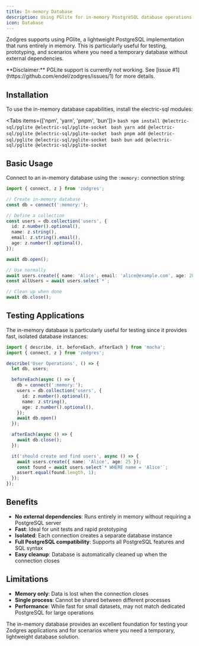 ```yaml
---
title: In-memory Database
description: Using PGlite for in-memory PostgreSQL database operations
icon: Database
---
```



Zodgres supports using PGlite, a lightweight PostgreSQL implementation that runs entirely in memory. This is particularly useful for testing, prototyping, and scenarios where you need a temporary database without external dependencies.

<Callout type="warning">
**Disclaimer:** PGLite support is currently not working. See [issue #1](https://github.com/endel/zodgres/issues/1) for more details.
</Callout>

## Installation

To use the in-memory database capabilities, install the electric-sql modules:

<Tabs items={['npm', 'yarn', 'pnpm', 'bun']}>
  <Tab value="npm">
    ```bash
    npm install @electric-sql/pglite @electric-sql/pglite-socket
    ```
  </Tab>
  <Tab value="yarn">
    ```bash
    yarn add @electric-sql/pglite @electric-sql/pglite-socket
    ```
  </Tab>
  <Tab value="pnpm">
    ```bash
    pnpm add @electric-sql/pglite @electric-sql/pglite-socket
    ```
  </Tab>
  <Tab value="bun">
    ```bash
    bun add @electric-sql/pglite @electric-sql/pglite-socket
    ```
  </Tab>
</Tabs>

## Basic Usage

Connect to an in-memory database using the `:memory:` connection string:

```typescript
import { connect, z } from 'zodgres';

// Create in-memory database
const db = connect(':memory:');

// Define a collection
const users = db.collection('users', {
  id: z.number().optional(),
  name: z.string(),
  email: z.string().email(),
  age: z.number().optional(),
});

await db.open();

// Use normally
await users.create({ name: 'Alice', email: 'alice@example.com', age: 28 });
const allUsers = await users.select`*`;

// Clean up when done
await db.close();
```

## Testing Applications

The in-memory database is particularly useful for testing since it provides fast, isolated database instances:

```typescript
import { describe, it, beforeEach, afterEach } from 'mocha';
import { connect, z } from 'zodgres';

describe('User Operations', () => {
  let db, users;

  beforeEach(async () => {
    db = connect(':memory:');
    users = db.collection('users', {
      id: z.number().optional(),
      name: z.string(),
      age: z.number().optional(),
    });
    await db.open()
  });

  afterEach(async () => {
    await db.close();
  });

  it('should create and find users', async () => {
    await users.create({ name: 'Alice', age: 25 });
    const found = await users.select`* WHERE name = 'Alice'`;
    assert.equal(found.length, 1);
  });
});
```

## Benefits

- **No external dependencies**: Runs entirely in memory without requiring a PostgreSQL server
- **Fast**: Ideal for unit tests and rapid prototyping
- **Isolated**: Each connection creates a separate database instance
- **Full PostgreSQL compatibility**: Supports all PostgreSQL features and SQL syntax
- **Easy cleanup**: Database is automatically cleaned up when the connection closes

## Limitations

- **Memory only**: Data is lost when the connection closes
- **Single process**: Cannot be shared between different processes
- **Performance**: While fast for small datasets, may not match dedicated PostgreSQL for large operations

The in-memory database provides an excellent foundation for testing your Zodgres applications and for scenarios where you need a temporary, lightweight database solution.
